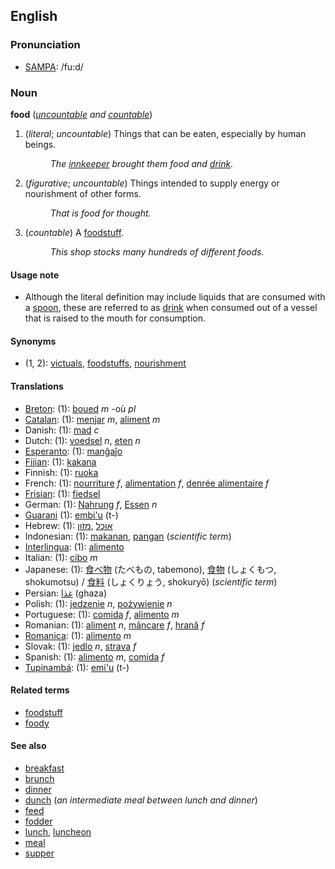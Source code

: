 ==English==
=== Pronunciation ===
*[[w:SAMPA|SAMPA]]: /fu:d/

===Noun===
'''food''' (''[[uncountable]] and [[countable]]'')

#(''literal''; ''uncountable'') Things that can be eaten, especially by human beings.
#:''The [[innkeeper]] brought them food and [[drink]].''
#(''figurative''; ''uncountable'') Things intended to supply energy or nourishment of other forms.
#:''That is food for thought.''
#(''countable'') A [[foodstuff]].
#:''This shop stocks many hundreds of different foods.''

====Usage note====
*Although the literal definition may include liquids that are consumed with a [[spoon]], these are referred to as [[drink]] when consumed out of a vessel that is raised to the mouth for consumption.

====Synonyms====
*(1, 2): [[victuals]], [[foodstuff]]s, [[nourishment]]

====Translations====
*[[Breton]]: (1): [[boued]] ''m'' -où ''pl''
*[[Catalan]]: (1): [[menjar]] ''m'', [[aliment]] ''m''
*Danish: (1): [[mad#Danish|mad]] ''c''
*Dutch: (1): [[voedsel]] ''n'', [[eten]] ''n''
*[[Esperanto]]: (1): [[manĝaĵo]]
*[[Fijian]]: (1): [[kakana]]
*Finnish: (1): [[ruoka]]
*French: (1): [[nourriture]] ''f'', [[alimentation]] ''f'', [[denrée alimentaire]] ''f''
*[[Frisian]]: (1): [[fiedsel]]
*German: (1): [[Nahrung]] ''f'', [[Essen]] ''n''
*[[Guarani]] (1): [[embi'u]] (t-)
*Hebrew: (1): [[אוכל]] ,[[מזון]]
*Indonesian: (1): [[makan|makanan]], [[pangan]] (''scientific term'')
*[[Interlingua]]: (1): [[alimento#Interlingua|alimento]]
*Italian: (1): [[cibo]] ''m''
*Japanese: (1): [[食べ物]] (たべもの, tabemono), [[食物]] (しょくもつ, shokumotsu) / [[食料]] (しょくりょう, shokuryō) (''scientific term'')
*Persian: [[غذا]] (ghaza)
*Polish: (1): [[jedzenie]] ''n'', [[pożywienie]] ''n''
*Portuguese: (1): [[comida#Portuguese|comida]] ''f'', [[alimento#Portuguese|alimento]] ''m''
*Romanian: (1): [[aliment]] ''n'', [[mâncare]] ''f'', [[hrană]] ''f''
*[[Romanica]]: (1): [[alimento#Romanica|alimento]] ''m''
*Slovak: (1): [[jedlo]] ''n'', [[strava]] ''f''
*Spanish: (1): [[alimento#Spanish|alimento]] ''m'', [[comida#Spanish|comida]] ''f''
*[[Tupinambá]]: (1): [[emi'u]] (t-)

====Related terms====
*[[foodstuff]]
*[[foody]]

====See also====
*[[breakfast]]
*[[brunch]]
*[[dinner]]
*[[dunch]] (''an intermediate meal between lunch and dinner'')
*[[feed]]
*[[fodder]]
*[[lunch]], [[luncheon]]
*[[meal]]
*[[supper]]